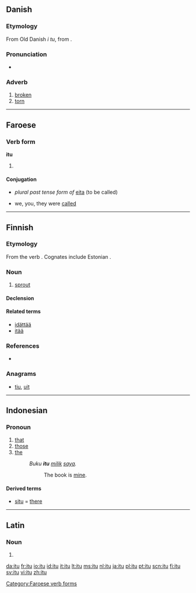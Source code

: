 ==Danish==

===Etymology===
From Old Danish ''i tu'', from {{etyl|non|da}} {{term|í tvau||in two|lang=da}}.

===Pronunciation===
* {{IPA|/ituː/|[iˈtˢuːˀ]|lang=da}}

===Adverb===
{{infl|da|adverb}}

# [[broken]]
# [[torn]]

----

==Faroese==

===Verb form===
'''itu'''

# {{defn|Faroese}}

====Conjugation====
{{fo-conj-eita}}

* ''plural past tense form of'' [[eita]] (to be called)

* we, you, they were [[called]]

[[Category:Faroese verb forms]]

----

==Finnish==

===Etymology===
From the verb {{term|itää}}. Cognates include Estonian {{term|idu}}.

===Noun===
{{infl|fi|noun}}

# [[sprout]]

====Declension====
{{fi-decl-valo|i|t|d|u}}

====Related terms====
* [[idättää]]
* [[itää]]

===References===
* {{R:Hakkinen 2005}}

===Anagrams===
* [[tiu#Finnish|tiu]], [[uit#Finnish|uit]]

----

==Indonesian==

===Pronoun===
{{infl|id|pronoun}}

# [[that]]
# [[those]]
# [[the]]
#: ''Buku '''itu''' [[milik]] [[saya]].''
#:: The book is [[mine]].

====Derived terms====
* [[situ]] = [[there]]

----

==Latin==

===Noun===
{{la-noun-form|itū}}

# {{inflection of|itus|itus|abl|s|lang=la}}

[[da:itu]]
[[fr:itu]]
[[io:itu]]
[[id:itu]]
[[it:itu]]
[[lt:itu]]
[[ms:itu]]
[[nl:itu]]
[[ja:itu]]
[[pl:itu]]
[[pt:itu]]
[[scn:itu]]
[[fi:itu]]
[[sv:itu]]
[[vi:itu]]
[[zh:itu]]